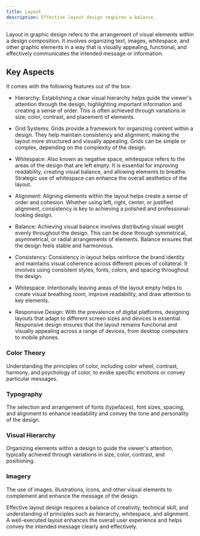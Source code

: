 ```yaml
---
title: Layout
description: Effective layout design requires a balance.
---
```


Layout in graphic design refers to the arrangement of visual elements within a design composition. It involves organizing text, images, whitespace, and other graphic elements in a way that is visually appealing, functional, and effectively communicates the intended message or information.


## Key Aspects

It comes with the following features out of the box:

- Hierarchy: Establishing a clear visual hierarchy helps guide the viewer's attention through the design, highlighting important information and creating a sense of order. This is often achieved through variations in size, color, contrast, and placement of elements.

- Grid Systems: Grids provide a framework for organizing content within a design. They help maintain consistency and alignment, making the layout more structured and visually appealing. Grids can be simple or complex, depending on the complexity of the design.

- Whitespace: Also known as negative space, whitespace refers to the areas of the design that are left empty. It is essential for improving readability, creating visual balance, and allowing elements to breathe. Strategic use of whitespace can enhance the overall aesthetics of the layout.

- Alignment: Aligning elements within the layout helps create a sense of order and cohesion. Whether using left, right, center, or justified alignment, consistency is key to achieving a polished and professional-looking design.

- Balance: Achieving visual balance involves distributing visual weight evenly throughout the design. This can be done through symmetrical, asymmetrical, or radial arrangements of elements. Balance ensures that the design feels stable and harmonious.

- Consistency: Consistency in layout helps reinforce the brand identity and maintains visual coherence across different pieces of collateral. It involves using consistent styles, fonts, colors, and spacing throughout the design.

- Whitespace: Intentionally leaving areas of the layout empty helps to create visual breathing room, improve readability, and draw attention to key elements.

- Responsive Design: With the prevalence of digital platforms, designing layouts that adapt to different screen sizes and devices is essential. Responsive design ensures that the layout remains functional and visually appealing across a range of devices, from desktop computers to mobile phones.

<div className="grid gap-4 mt-6">

<Card href="/designs/documentation">

### Color Theory

Understanding the principles of color, including color wheel, contrast, harmony, and psychology of color, to evoke specific emotions or convey particular messages.

</Card>

<Card href="/designs/app" disabled>

### Typography

The selection and arrangement of fonts (typefaces), font sizes, spacing, and alignment to enhance readability and convey the tone and personality of the design.

</Card>

<Card href="/designs/blog" disabled>

### Visual Hierarchy

Organizing elements within a design to guide the viewer's attention, typically achieved through variations in size, color, contrast, and positioning.

</Card>

<Card href="/designs/blog" disabled>

### Imagery

The use of images, illustrations, icons, and other visual elements to complement and enhance the message of the design.

</Card>

 Effective layout design requires a balance of creativity, technical skill, and understanding of principles such as hierarchy, whitespace, and alignment. A well-executed layout enhances the overall user experience and helps convey the intended message clearly and effectively.

</div>
